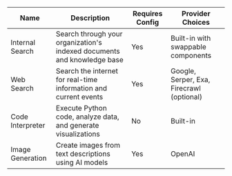 | Name | Description | Requires Config | Provider Choices |
|------|-------------|-----------------|-----------|
| Internal Search | Search through your organization's indexed documents and knowledge base | Yes | Built-in with swappable components |
| Web Search | Search the internet for real-time information and current events | Yes | Google, Serper, Exa, Firecrawl (optional) |
| Code Interpreter | Execute Python code, analyze data, and generate visualizations | No | Built-in |
| Image Generation | Create images from text descriptions using AI models | Yes | OpenAI |
